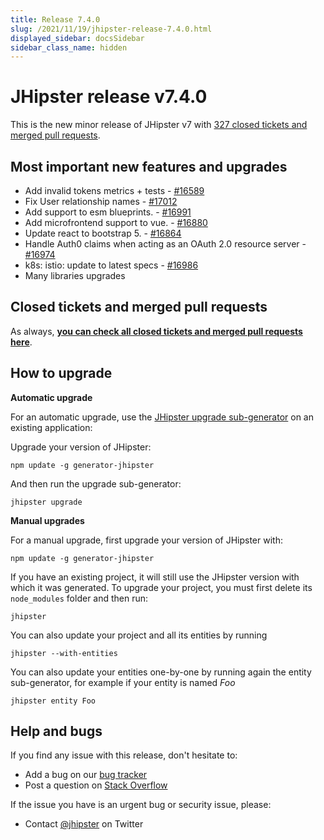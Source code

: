 ```yaml
---
title: Release 7.4.0
slug: /2021/11/19/jhipster-release-7.4.0.html
displayed_sidebar: docsSidebar
sidebar_class_name: hidden
---
```


JHipster release v7.4.0
==================

This is the new minor release of JHipster v7 with [327 closed tickets and merged pull requests](https://github.com/jhipster/generator-jhipster/issues?q=milestone%3A7.4.0+is%3Aclosed).


Most important new features and upgrades
-------------

- Add invalid tokens metrics + tests - [#16589](https://github.com/jhipster/generator-jhipster/pull/16589)
- Fix User relationship names - [#17012](https://github.com/jhipster/generator-jhipster/pull/17012)
- Add support to esm blueprints. - [#16991](https://github.com/jhipster/generator-jhipster/pull/16991)
- Add microfrontend support to vue. - [#16880](https://github.com/jhipster/generator-jhipster/pull/16880)
- Update react to bootstrap 5. - [#16864](https://github.com/jhipster/generator-jhipster/pull/16864)
- Handle Auth0 claims when acting as an OAuth 2.0 resource server - [#16974](https://github.com/jhipster/generator-jhipster/pull/16974)
- k8s: istio: update to latest specs - [#16986](https://github.com/jhipster/generator-jhipster/pull/16986)
- Many libraries upgrades

Closed tickets and merged pull requests
------------
As always, __[you can check all closed tickets and merged pull requests here](https://github.com/jhipster/generator-jhipster/issues?q=milestone%3A7.4.0+is%3Aclosed)__.

How to upgrade
------------

**Automatic upgrade**

For an automatic upgrade, use the [JHipster upgrade sub-generator](/upgrading-an-application/) on an existing application:

Upgrade your version of JHipster:

```
npm update -g generator-jhipster
```

And then run the upgrade sub-generator:

```
jhipster upgrade
```

**Manual upgrades**

For a manual upgrade, first upgrade your version of JHipster with:

```
npm update -g generator-jhipster
```

If you have an existing project, it will still use the JHipster version with which it was generated.
To upgrade your project, you must first delete its `node_modules` folder and then run:

```
jhipster
```

You can also update your project and all its entities by running

```
jhipster --with-entities
```

You can also update your entities one-by-one by running again the entity sub-generator, for example if your entity is named _Foo_

```
jhipster entity Foo
```


Help and bugs
--------------

If you find any issue with this release, don't hesitate to:

- Add a bug on our [bug tracker](https://github.com/jhipster/generator-jhipster/issues?state=open)
- Post a question on [Stack Overflow](http://stackoverflow.com/tags/jhipster/info)

If the issue you have is an urgent bug or security issue, please:

- Contact [@jhipster](https://twitter.com/jhipster) on Twitter
